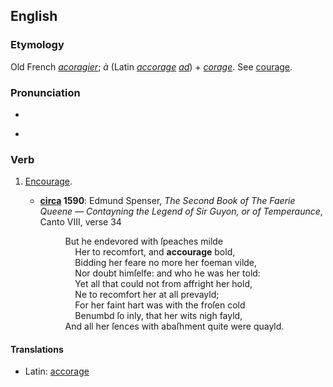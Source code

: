 ==English==

===Etymology===
Old French ''[[acoragier]]''; ''à'' (Latin ''[[accorage]]'' ''[[ad]]'') + ''[[corage]]''. See [[courage]].

===Pronunciation===
* {{IPA|/əˈkuːɹɪʤ/}}

*{{audio|en-us-accourage.ogg|Audio (US)}}

===Verb===
{{en-verb|accourag|ed}}

# {{obsolete}} [[encourage|Encourage]].
#*'''[[circa]] 1590''': Edmund Spenser, ''The Second Book of The Faerie Queene — Contayning the Legend of Sir Guyon, or of Temperaunce'', Canto VIII, verse 34
#*:But he endevored with ſpeaches milde <br>
#*:&nbsp; &nbsp; Her to recomfort, and '''accourage''' bold, <br>
#*:&nbsp; &nbsp; Bidding her feare no more her foeman vilde, <br>
#*:&nbsp; &nbsp; Nor doubt himſelfe: and who he was her told: <br>
#*:&nbsp; &nbsp; Yet all that could not from affright her hold, <br>
#*:&nbsp; &nbsp; Ne to recomfort her at all prevayld; <br>
#*:&nbsp; &nbsp; For her faint hart was with the froſen cold <br>
#*:&nbsp; &nbsp; Benumbd ſo inly, that her wits nigh fayld, <br>
#*:And all her ſences with abaſhment quite were quayld.

====Translations====
{{trans-top|encourage}}
*Latin: [[accorage]]
{{trans-mid}}
{{trans-bottom}}